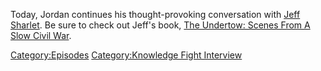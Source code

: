 {{DEFAULTSORT:
    #_EPISODE_0812:Jeff Sharlet Returns
}}{{Episode
    | title           = Jeff Sharlet Returns
    | caption         = Listen to this episode on [https://knowledgefight.libsyn.com/812-jeff-sharlet-returns Libsyn] [https://open.spotify.com/episode/0rYLar0HcFMnF81gf5yg9H Spotify], Read the [[Transcript/812: Jeff Sharlet Returns|Unofficial Transcript]]
    | episodeNumber   = 812
    | length          = 01:38:52
    | airDate         = May 31, 2023
    | episodeType     = [[:Category:Knowledge Fight Interview|Knowledge Fight Interview]]
    | appearance      = [[Jeff Sharlet]], [[Donald Trump]], [[Ashley Babbitt]], [[Harry Belafonte]], [[Vicki Weaver]], [[Dee Snider]]
    | previousEpisode = [[811: February 24, 2004]]
    | nextEpisode     = [[813: May 29, 2023]]
}}

{{Stub}}

Today, Jordan continues his thought-provoking conversation with [https://twitter.com/JeffSharlet Jeff Sharlet].  Be sure to check out Jeff's book, [https://bookshop.org/p/books/the-undertow-scenes-from-a-slow-civil-war-jeff-sharlet/18515351?ean=9781324006497 The Undertow: Scenes From A Slow Civil War].

[[Category:Episodes]]
[[Category:Knowledge Fight Interview]]
